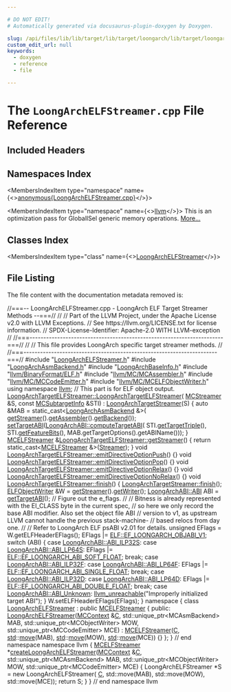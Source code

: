 ```yaml
---

# DO NOT EDIT!
# Automatically generated via docusaurus-plugin-doxygen by Doxygen.

slug: /api/files/lib/lib/target/lib/target/loongarch/lib/target/loongarch/mctargetdesc/loongarchelfstreamer-cpp
custom_edit_url: null
keywords:
  - doxygen
  - reference
  - file

---
```





# The `LoongArchELFStreamer.cpp` File Reference

<DoxygenPage pluginConfig={pluginConfig}>



## Included Headers

<IncludesList>
<IncludesListItem
  filePath="LoongArchELFStreamer.h"
  permalink="/docs/api/files/lib/lib/target/lib/target/loongarch/lib/target/loongarch/mctargetdesc/loongarchelfstreamer-h"
  isLocal="true" />
<IncludesListItem
  filePath="LoongArchAsmBackend.h"
  permalink="/docs/api/files/lib/lib/target/lib/target/loongarch/lib/target/loongarch/mctargetdesc/loongarchasmbackend-h"
  isLocal="true" />
<IncludesListItem
  filePath="LoongArchBaseInfo.h"
  permalink="/docs/api/files/lib/lib/target/lib/target/loongarch/lib/target/loongarch/mctargetdesc/loongarchbaseinfo-h"
  isLocal="true" />
<IncludesListItem
  filePath="llvm/BinaryFormat/ELF.h"
  permalink="/docs/api/files/include/include/llvm/include/llvm/binaryformat/elf-h"
  isLocal="true" />
<IncludesListItem
  filePath="llvm/MC/MCAssembler.h"
  permalink="/docs/api/files/include/include/llvm/include/llvm/mc/mcassembler-h"
  isLocal="true" />
<IncludesListItem
  filePath="llvm/MC/MCCodeEmitter.h"
  permalink="/docs/api/files/include/include/llvm/include/llvm/mc/mccodeemitter-h"
  isLocal="true" />
<IncludesListItem
  filePath="llvm/MC/MCELFObjectWriter.h"
  permalink="/docs/api/files/include/include/llvm/include/llvm/mc/mcelfobjectwriter-h"
  isLocal="true" />
</IncludesList>

## Namespaces Index

<MembersIndex>

<MembersIndexItem
  type="namespace"
  name={<><a href="/docs/api/namespaces/anonymous-loongarchelfstreamer-cpp-">anonymous&#123;LoongArchELFStreamer.cpp&#125;</a></>}>
</MembersIndexItem>

<MembersIndexItem
  type="namespace"
  name={<><a href="/docs/api/namespaces/llvm">llvm</a></>}>
This is an optimization pass for GlobalISel generic memory operations. <a href="/docs/api/namespaces/llvm/#details">More...</a>
</MembersIndexItem>

</MembersIndex>

## Classes Index

<MembersIndex>

<MembersIndexItem
  type="class"
  name={<><a href="/docs/api/classes/anonymous-namespace-loongarchelfstreamer-cpp-/loongarchelfstreamer">LoongArchELFStreamer</a></>}>
</MembersIndexItem>

</MembersIndex>


## File Listing

The file content with the documentation metadata removed is:

<ProgramListing>

<Link id="l00001" /><CodeLine lineNumber="1"><span class="doxyHighlightComment">//===-- LoongArchELFStreamer.cpp - LoongArch ELF Target Streamer Methods --===//</span></CodeLine>
<Link id="l00002" /><CodeLine lineNumber="2"><span class="doxyHighlightComment">//</span></CodeLine>
<Link id="l00003" /><CodeLine lineNumber="3"><span class="doxyHighlightComment">// Part of the LLVM Project, under the Apache License v2.0 with LLVM Exceptions.</span></CodeLine>
<Link id="l00004" /><CodeLine lineNumber="4"><span class="doxyHighlightComment">// See https://llvm.org/LICENSE.txt for license information.</span></CodeLine>
<Link id="l00005" /><CodeLine lineNumber="5"><span class="doxyHighlightComment">// SPDX-License-Identifier: Apache-2.0 WITH LLVM-exception</span></CodeLine>
<Link id="l00006" /><CodeLine lineNumber="6"><span class="doxyHighlightComment">//</span></CodeLine>
<Link id="l00007" /><CodeLine lineNumber="7"><span class="doxyHighlightComment">//===----------------------------------------------------------------------===//</span></CodeLine>
<Link id="l00008" /><CodeLine lineNumber="8"><span class="doxyHighlightComment">//</span></CodeLine>
<Link id="l00009" /><CodeLine lineNumber="9"><span class="doxyHighlightComment">// This file provides LoongArch specific target streamer methods.</span></CodeLine>
<Link id="l00010" /><CodeLine lineNumber="10"><span class="doxyHighlightComment">//</span></CodeLine>
<Link id="l00011" /><CodeLine lineNumber="11"><span class="doxyHighlightComment">//===----------------------------------------------------------------------===//</span></CodeLine>
<Link id="l00012" /><CodeLine lineNumber="12"></CodeLine>
<Link id="l00013" /><CodeLine lineNumber="13"><span class="doxyHighlightPreprocessor">#include &quot;<a href="/docs/api/files/lib/lib/target/lib/target/loongarch/lib/target/loongarch/mctargetdesc/loongarchelfstreamer-h">LoongArchELFStreamer.h</a>&quot;</span></CodeLine>
<Link id="l00014" /><CodeLine lineNumber="14"><span class="doxyHighlightPreprocessor">#include &quot;<a href="/docs/api/files/lib/lib/target/lib/target/loongarch/lib/target/loongarch/mctargetdesc/loongarchasmbackend-h">LoongArchAsmBackend.h</a>&quot;</span></CodeLine>
<Link id="l00015" /><CodeLine lineNumber="15"><span class="doxyHighlightPreprocessor">#include &quot;<a href="/docs/api/files/lib/lib/target/lib/target/loongarch/lib/target/loongarch/mctargetdesc/loongarchbaseinfo-h">LoongArchBaseInfo.h</a>&quot;</span></CodeLine>
<Link id="l00016" /><CodeLine lineNumber="16"><span class="doxyHighlightPreprocessor">#include &quot;<a href="/docs/api/files/include/include/llvm/include/llvm/binaryformat/elf-h">llvm/BinaryFormat/ELF.h</a>&quot;</span></CodeLine>
<Link id="l00017" /><CodeLine lineNumber="17"><span class="doxyHighlightPreprocessor">#include &quot;<a href="/docs/api/files/include/include/llvm/include/llvm/mc/mcassembler-h">llvm/MC/MCAssembler.h</a>&quot;</span></CodeLine>
<Link id="l00018" /><CodeLine lineNumber="18"><span class="doxyHighlightPreprocessor">#include &quot;<a href="/docs/api/files/include/include/llvm/include/llvm/mc/mccodeemitter-h">llvm/MC/MCCodeEmitter.h</a>&quot;</span></CodeLine>
<Link id="l00019" /><CodeLine lineNumber="19"><span class="doxyHighlightPreprocessor">#include &quot;<a href="/docs/api/files/include/include/llvm/include/llvm/mc/mcelfobjectwriter-h">llvm/MC/MCELFObjectWriter.h</a>&quot;</span></CodeLine>
<Link id="l00020" /><CodeLine lineNumber="20"></CodeLine>
<Link id="l00021" /><CodeLine lineNumber="21"><span class="doxyHighlightKeyword">using namespace </span><span class="doxyHighlight"><a href="/docs/api/namespaces/llvm">llvm</a>;</span></CodeLine>
<Link id="l00022" /><CodeLine lineNumber="22"></CodeLine>
<Link id="l00023" /><CodeLine lineNumber="23"><span class="doxyHighlightComment">// This part is for ELF object output.</span></CodeLine>
<Link id="l00024" /><CodeLine lineNumber="24" lineLink="/docs/api/classes/llvm/loongarchtargetelfstreamer/#aedd14021422c2f6fba707ef8188d6d28"><span class="doxyHighlight"><a href="/docs/api/classes/llvm/loongarchtargetelfstreamer/#aedd14021422c2f6fba707ef8188d6d28">LoongArchTargetELFStreamer::LoongArchTargetELFStreamer</a>(</span></CodeLine>
<Link id="l00025" /><CodeLine lineNumber="25"><span class="doxyHighlight">    <a href="/docs/api/classes/llvm/mcstreamer">MCStreamer</a> &amp;S, </span><span class="doxyHighlightKeyword">const</span><span class="doxyHighlight"> <a href="/docs/api/classes/llvm/mcsubtargetinfo">MCSubtargetInfo</a> &amp;STI)</span></CodeLine>
<Link id="l00026" /><CodeLine lineNumber="26"><span class="doxyHighlight">    : <a href="/docs/api/classes/llvm/loongarchtargetstreamer/#ad1c62bfa8a6aed43a3bd48ae35c5943f">LoongArchTargetStreamer</a>(S) &#123;</span></CodeLine>
<Link id="l00027" /><CodeLine lineNumber="27"><span class="doxyHighlight">  </span><span class="doxyHighlightKeyword">auto</span><span class="doxyHighlight"> &amp;MAB = </span><span class="doxyHighlightKeyword">static&#95;cast&lt;</span><span class="doxyHighlight"><a href="/docs/api/classes/llvm/loongarchasmbackend">LoongArchAsmBackend</a> &amp;</span><span class="doxyHighlightKeyword">&gt;</span><span class="doxyHighlight">(</span></CodeLine>
<Link id="l00028" /><CodeLine lineNumber="28"><span class="doxyHighlight">      <a href="/docs/api/classes/llvm/loongarchtargetelfstreamer/#a16d255e2091283a2d8ed0f1fefa66d4e">getStreamer</a>().<a href="/docs/api/classes/llvm/mcobjectstreamer/#a3e9a3c0090b1184f7371fa5ad4ce57c9">getAssembler</a>().<a href="/docs/api/classes/llvm/mcassembler/#ab01b807c062ac4610366c6772ad5fd16">getBackend</a>());</span></CodeLine>
<Link id="l00029" /><CodeLine lineNumber="29"><span class="doxyHighlight">  <a href="/docs/api/classes/llvm/loongarchtargetstreamer/#ae8d37ef587cdff4f4f014911326a6ea5">setTargetABI</a>(<a href="/docs/api/namespaces/llvm/loongarchabi/#af00c65f1a835c8452272468c2f09bd18">LoongArchABI::computeTargetABI</a>(</span></CodeLine>
<Link id="l00030" /><CodeLine lineNumber="30"><span class="doxyHighlight">      STI.<a href="/docs/api/classes/llvm/mcsubtargetinfo/#a1ef6ef4ff039e873e9f66e21e3e55e26">getTargetTriple</a>(), STI.<a href="/docs/api/classes/llvm/mcsubtargetinfo/#a53afee158973a8af8c60263ddb5b2d07">getFeatureBits</a>(),</span></CodeLine>
<Link id="l00031" /><CodeLine lineNumber="31"><span class="doxyHighlight">      MAB.getTargetOptions().getABIName()));</span></CodeLine>
<Link id="l00032" /><CodeLine lineNumber="32"><span class="doxyHighlight">&#125;</span></CodeLine>
<Link id="l00033" /><CodeLine lineNumber="33"></CodeLine>
<Link id="l00034" /><CodeLine lineNumber="34" lineLink="/docs/api/classes/llvm/loongarchtargetelfstreamer/#a16d255e2091283a2d8ed0f1fefa66d4e"><span class="doxyHighlight"><a href="/docs/api/classes/llvm/mcelfstreamer">MCELFStreamer</a> &amp;<a href="/docs/api/classes/llvm/loongarchtargetelfstreamer/#a16d255e2091283a2d8ed0f1fefa66d4e">LoongArchTargetELFStreamer::getStreamer</a>() &#123;</span></CodeLine>
<Link id="l00035" /><CodeLine lineNumber="35"><span class="doxyHighlight">  </span><span class="doxyHighlightKeywordFlow">return</span><span class="doxyHighlight"> </span><span class="doxyHighlightKeyword">static&#95;cast&lt;</span><span class="doxyHighlight"><a href="/docs/api/classes/llvm/mcelfstreamer">MCELFStreamer</a> &amp;</span><span class="doxyHighlightKeyword">&gt;</span><span class="doxyHighlight">(<a href="/docs/api/classes/llvm/mctargetstreamer/#ac5c639960b526c507f505f9e3ebb915d">Streamer</a>);</span></CodeLine>
<Link id="l00036" /><CodeLine lineNumber="36"><span class="doxyHighlight">&#125;</span></CodeLine>
<Link id="l00037" /><CodeLine lineNumber="37"></CodeLine>
<Link id="l00038" /><CodeLine lineNumber="38" lineLink="/docs/api/classes/llvm/loongarchtargetelfstreamer/#ab951e5358f31ba739b98e3711ad698cc"><span class="doxyHighlightKeywordType">void</span><span class="doxyHighlight"> <a href="/docs/api/classes/llvm/loongarchtargetelfstreamer/#ab951e5358f31ba739b98e3711ad698cc">LoongArchTargetELFStreamer::emitDirectiveOptionPush</a>() &#123;&#125;</span></CodeLine>
<Link id="l00039" /><CodeLine lineNumber="39" lineLink="/docs/api/classes/llvm/loongarchtargetelfstreamer/#a4c465a5ed70b36f64518afe9614b17bf"><span class="doxyHighlightKeywordType">void</span><span class="doxyHighlight"> <a href="/docs/api/classes/llvm/loongarchtargetelfstreamer/#a4c465a5ed70b36f64518afe9614b17bf">LoongArchTargetELFStreamer::emitDirectiveOptionPop</a>() &#123;&#125;</span></CodeLine>
<Link id="l00040" /><CodeLine lineNumber="40" lineLink="/docs/api/classes/llvm/loongarchtargetelfstreamer/#ad5d40610122e98fe3e856dc744a635ab"><span class="doxyHighlightKeywordType">void</span><span class="doxyHighlight"> <a href="/docs/api/classes/llvm/loongarchtargetelfstreamer/#ad5d40610122e98fe3e856dc744a635ab">LoongArchTargetELFStreamer::emitDirectiveOptionRelax</a>() &#123;&#125;</span></CodeLine>
<Link id="l00041" /><CodeLine lineNumber="41" lineLink="/docs/api/classes/llvm/loongarchtargetelfstreamer/#ace77e41900e7755dd0325fb278d40019"><span class="doxyHighlightKeywordType">void</span><span class="doxyHighlight"> <a href="/docs/api/classes/llvm/loongarchtargetelfstreamer/#ace77e41900e7755dd0325fb278d40019">LoongArchTargetELFStreamer::emitDirectiveOptionNoRelax</a>() &#123;&#125;</span></CodeLine>
<Link id="l00042" /><CodeLine lineNumber="42"></CodeLine>
<Link id="l00043" /><CodeLine lineNumber="43" lineLink="/docs/api/classes/llvm/loongarchtargetelfstreamer/#a39c20654e00b2a2b2ff981c7d24b3820"><span class="doxyHighlightKeywordType">void</span><span class="doxyHighlight"> <a href="/docs/api/classes/llvm/loongarchtargetelfstreamer/#a39c20654e00b2a2b2ff981c7d24b3820">LoongArchTargetELFStreamer::finish</a>() &#123;</span></CodeLine>
<Link id="l00044" /><CodeLine lineNumber="44"><span class="doxyHighlight">  <a href="/docs/api/classes/llvm/mctargetstreamer/#a7ef22747429dbc0220aa542d347b1cfa">LoongArchTargetStreamer::finish</a>();</span></CodeLine>
<Link id="l00045" /><CodeLine lineNumber="45"><span class="doxyHighlight">  <a href="/docs/api/classes/llvm/elfobjectwriter">ELFObjectWriter</a> &amp;W = <a href="/docs/api/classes/llvm/loongarchtargetelfstreamer/#a16d255e2091283a2d8ed0f1fefa66d4e">getStreamer</a>().<a href="/docs/api/classes/llvm/mcelfstreamer/#a88517f360c788177b14d3d3d85182145">getWriter</a>();</span></CodeLine>
<Link id="l00046" /><CodeLine lineNumber="46"><span class="doxyHighlight">  <a href="/docs/api/namespaces/llvm/loongarchabi/#a19370946dd9514a9d3e18275e9f7b6fb">LoongArchABI::ABI</a> ABI = <a href="/docs/api/classes/llvm/loongarchtargetstreamer/#a3275bdb25ec7a9b468af27cf950adf8f">getTargetABI</a>();</span></CodeLine>
<Link id="l00047" /><CodeLine lineNumber="47"></CodeLine>
<Link id="l00048" /><CodeLine lineNumber="48"><span class="doxyHighlight">  </span><span class="doxyHighlightComment">// Figure out the e&#95;flags.</span></CodeLine>
<Link id="l00049" /><CodeLine lineNumber="49"><span class="doxyHighlight">  </span><span class="doxyHighlightComment">//</span></CodeLine>
<Link id="l00050" /><CodeLine lineNumber="50"><span class="doxyHighlight">  </span><span class="doxyHighlightComment">// Bitness is already represented with the EI&#95;CLASS byte in the current spec,</span></CodeLine>
<Link id="l00051" /><CodeLine lineNumber="51"><span class="doxyHighlight">  </span><span class="doxyHighlightComment">// so here we only record the base ABI modifier. Also set the object file ABI</span></CodeLine>
<Link id="l00052" /><CodeLine lineNumber="52"><span class="doxyHighlight">  </span><span class="doxyHighlightComment">// version to v1, as upstream LLVM cannot handle the previous stack-machine-</span></CodeLine>
<Link id="l00053" /><CodeLine lineNumber="53"><span class="doxyHighlight">  </span><span class="doxyHighlightComment">// based relocs from day one.</span></CodeLine>
<Link id="l00054" /><CodeLine lineNumber="54"><span class="doxyHighlight">  </span><span class="doxyHighlightComment">//</span></CodeLine>
<Link id="l00055" /><CodeLine lineNumber="55"><span class="doxyHighlight">  </span><span class="doxyHighlightComment">// Refer to LoongArch ELF psABI v2.01 for details.</span></CodeLine>
<Link id="l00056" /><CodeLine lineNumber="56"><span class="doxyHighlight">  </span><span class="doxyHighlightKeywordType">unsigned</span><span class="doxyHighlight"> EFlags = W.getELFHeaderEFlags();</span></CodeLine>
<Link id="l00057" /><CodeLine lineNumber="57"><span class="doxyHighlight">  EFlags |= <a href="/docs/api/namespaces/llvm/elf/#aa9af75e358d1a762499c86e008ae60bea3df3fb0ae9fc5bad498c5a2fa180e004">ELF::EF&#95;LOONGARCH&#95;OBJABI&#95;V1</a>;</span></CodeLine>
<Link id="l00058" /><CodeLine lineNumber="58"><span class="doxyHighlight">  </span><span class="doxyHighlightKeywordFlow">switch</span><span class="doxyHighlight"> (ABI) &#123;</span></CodeLine>
<Link id="l00059" /><CodeLine lineNumber="59"><span class="doxyHighlight">  </span><span class="doxyHighlightKeywordFlow">case</span><span class="doxyHighlight"> <a href="/docs/api/namespaces/llvm/loongarchabi/#a19370946dd9514a9d3e18275e9f7b6fba305d5ae54529960b7995ea72126052b9">LoongArchABI::ABI&#95;ILP32S</a>:</span></CodeLine>
<Link id="l00060" /><CodeLine lineNumber="60"><span class="doxyHighlight">  </span><span class="doxyHighlightKeywordFlow">case</span><span class="doxyHighlight"> <a href="/docs/api/namespaces/llvm/loongarchabi/#a19370946dd9514a9d3e18275e9f7b6fba30063a83b98d2cffbcf49f46a8db223f">LoongArchABI::ABI&#95;LP64S</a>:</span></CodeLine>
<Link id="l00061" /><CodeLine lineNumber="61"><span class="doxyHighlight">    EFlags |= <a href="/docs/api/namespaces/llvm/elf/#aa9af75e358d1a762499c86e008ae60beace8deae684c011e7354548a9b71b9cf4">ELF::EF&#95;LOONGARCH&#95;ABI&#95;SOFT&#95;FLOAT</a>;</span></CodeLine>
<Link id="l00062" /><CodeLine lineNumber="62"><span class="doxyHighlight">    </span><span class="doxyHighlightKeywordFlow">break</span><span class="doxyHighlight">;</span></CodeLine>
<Link id="l00063" /><CodeLine lineNumber="63"><span class="doxyHighlight">  </span><span class="doxyHighlightKeywordFlow">case</span><span class="doxyHighlight"> <a href="/docs/api/namespaces/llvm/loongarchabi/#a19370946dd9514a9d3e18275e9f7b6fba63a439edbbd4d87298181cbcf098e233">LoongArchABI::ABI&#95;ILP32F</a>:</span></CodeLine>
<Link id="l00064" /><CodeLine lineNumber="64"><span class="doxyHighlight">  </span><span class="doxyHighlightKeywordFlow">case</span><span class="doxyHighlight"> <a href="/docs/api/namespaces/llvm/loongarchabi/#a19370946dd9514a9d3e18275e9f7b6fba09b260d81c6fe1cdf0386e65e5e3d5e4">LoongArchABI::ABI&#95;LP64F</a>:</span></CodeLine>
<Link id="l00065" /><CodeLine lineNumber="65"><span class="doxyHighlight">    EFlags |= <a href="/docs/api/namespaces/llvm/elf/#aa9af75e358d1a762499c86e008ae60bea6193c6bdc604bfc40c345a3cdd2e6b46">ELF::EF&#95;LOONGARCH&#95;ABI&#95;SINGLE&#95;FLOAT</a>;</span></CodeLine>
<Link id="l00066" /><CodeLine lineNumber="66"><span class="doxyHighlight">    </span><span class="doxyHighlightKeywordFlow">break</span><span class="doxyHighlight">;</span></CodeLine>
<Link id="l00067" /><CodeLine lineNumber="67"><span class="doxyHighlight">  </span><span class="doxyHighlightKeywordFlow">case</span><span class="doxyHighlight"> <a href="/docs/api/namespaces/llvm/loongarchabi/#a19370946dd9514a9d3e18275e9f7b6fba7642477c0b9114a91ab95db52b0bf513">LoongArchABI::ABI&#95;ILP32D</a>:</span></CodeLine>
<Link id="l00068" /><CodeLine lineNumber="68"><span class="doxyHighlight">  </span><span class="doxyHighlightKeywordFlow">case</span><span class="doxyHighlight"> <a href="/docs/api/namespaces/llvm/loongarchabi/#a19370946dd9514a9d3e18275e9f7b6fbae688d614de378b5e595020a7ac3c378c">LoongArchABI::ABI&#95;LP64D</a>:</span></CodeLine>
<Link id="l00069" /><CodeLine lineNumber="69"><span class="doxyHighlight">    EFlags |= <a href="/docs/api/namespaces/llvm/elf/#aa9af75e358d1a762499c86e008ae60beacab43f47cc4137a3c6943f67584dc808">ELF::EF&#95;LOONGARCH&#95;ABI&#95;DOUBLE&#95;FLOAT</a>;</span></CodeLine>
<Link id="l00070" /><CodeLine lineNumber="70"><span class="doxyHighlight">    </span><span class="doxyHighlightKeywordFlow">break</span><span class="doxyHighlight">;</span></CodeLine>
<Link id="l00071" /><CodeLine lineNumber="71"><span class="doxyHighlight">  </span><span class="doxyHighlightKeywordFlow">case</span><span class="doxyHighlight"> <a href="/docs/api/namespaces/llvm/loongarchabi/#a19370946dd9514a9d3e18275e9f7b6fbab3d8d71ca8b3f20b7551c6db0b02a9da">LoongArchABI::ABI&#95;Unknown</a>:</span></CodeLine>
<Link id="l00072" /><CodeLine lineNumber="72"><span class="doxyHighlight">    <a href="/docs/api/files/include/include/llvm/include/llvm/support/errorhandling-h/#ace243f5c25697a1107cce46626b3dc94">llvm&#95;unreachable</a>(</span><span class="doxyHighlightStringLiteral">&quot;Improperly initialized target ABI&quot;</span><span class="doxyHighlight">);</span></CodeLine>
<Link id="l00073" /><CodeLine lineNumber="73"><span class="doxyHighlight">  &#125;</span></CodeLine>
<Link id="l00074" /><CodeLine lineNumber="74"><span class="doxyHighlight">  W.setELFHeaderEFlags(EFlags);</span></CodeLine>
<Link id="l00075" /><CodeLine lineNumber="75"><span class="doxyHighlight">&#125;</span></CodeLine>
<Link id="l00076" /><CodeLine lineNumber="76"></CodeLine>
<Link id="l00077" /><CodeLine lineNumber="77" lineLink="/docs/api/namespaces/anonymous-loongarchelfstreamer-cpp-"><span class="doxyHighlightKeyword">namespace </span><span class="doxyHighlight">&#123;</span></CodeLine>
<Link id="l00078" /><CodeLine lineNumber="78" lineLink="/docs/api/classes/anonymous-namespace-loongarchelfstreamer-cpp-/loongarchelfstreamer"><span class="doxyHighlightKeyword">class </span><span class="doxyHighlight"><a href="/docs/api/classes/anonymous-namespace-loongarchelfstreamer-cpp-/loongarchelfstreamer/#a626545fca955d4786862c8442b36d5bb">LoongArchELFStreamer</a> : </span><span class="doxyHighlightKeyword">public</span><span class="doxyHighlight"> <a href="/docs/api/classes/llvm/mcelfstreamer/#aec09c5b9322b90f034d51bd3c0903563">MCELFStreamer</a> &#123;</span></CodeLine>
<Link id="l00079" /><CodeLine lineNumber="79"><span class="doxyHighlightKeyword">public</span><span class="doxyHighlight">:</span></CodeLine>
<Link id="l00080" /><CodeLine lineNumber="80" lineLink="/docs/api/classes/anonymous-namespace-loongarchelfstreamer-cpp-/loongarchelfstreamer/#a626545fca955d4786862c8442b36d5bb"><span class="doxyHighlight">  <a href="/docs/api/classes/anonymous-namespace-loongarchelfstreamer-cpp-/loongarchelfstreamer/#a626545fca955d4786862c8442b36d5bb">LoongArchELFStreamer</a>(<a href="/docs/api/classes/llvm/mccontext">MCContext</a> &amp;<a href="/docs/api/namespaces/llvm/callingconv/#ac6aa1387c4375260e2468eb5a77fdb4cafd841a49aec1539bc88abc8ff9e170fb">C</a>, std::unique&#95;ptr&lt;MCAsmBackend&gt; MAB,</span></CodeLine>
<Link id="l00081" /><CodeLine lineNumber="81"><span class="doxyHighlight">                       std::unique&#95;ptr&lt;MCObjectWriter&gt; MOW,</span></CodeLine>
<Link id="l00082" /><CodeLine lineNumber="82"><span class="doxyHighlight">                       std::unique&#95;ptr&lt;MCCodeEmitter&gt; MCE)</span></CodeLine>
<Link id="l00083" /><CodeLine lineNumber="83"><span class="doxyHighlight">      : <a href="/docs/api/classes/llvm/mcelfstreamer/#aec09c5b9322b90f034d51bd3c0903563">MCELFStreamer</a>(<a href="/docs/api/namespaces/llvm/callingconv/#ac6aa1387c4375260e2468eb5a77fdb4cafd841a49aec1539bc88abc8ff9e170fb">C</a>, <a href="/docs/api/namespaces/std">std</a>::<a href="/docs/api/namespaces/llvm/#abfc9c7ecf70f66901e439f7c04ef3dbb">move</a>(MAB), <a href="/docs/api/namespaces/std">std</a>::<a href="/docs/api/namespaces/llvm/#abfc9c7ecf70f66901e439f7c04ef3dbb">move</a>(MOW), <a href="/docs/api/namespaces/std">std</a>::<a href="/docs/api/namespaces/llvm/#abfc9c7ecf70f66901e439f7c04ef3dbb">move</a>(MCE)) &#123;&#125;</span></CodeLine>
<Link id="l00084" /><CodeLine lineNumber="84"><span class="doxyHighlight">&#125;;</span></CodeLine>
<Link id="l00085" /><CodeLine lineNumber="85"><span class="doxyHighlight">&#125; </span><span class="doxyHighlightComment">// end namespace</span></CodeLine>
<Link id="l00086" /><CodeLine lineNumber="86"></CodeLine>
<Link id="l00087" /><CodeLine lineNumber="87"><span class="doxyHighlightKeyword">namespace </span><span class="doxyHighlight">llvm &#123;</span></CodeLine>
<Link id="l00088" /><CodeLine lineNumber="88" lineLink="/docs/api/namespaces/llvm/#af743118e6db35d533de17c547d163e60"><span class="doxyHighlight"><a href="/docs/api/classes/llvm/mcelfstreamer">MCELFStreamer</a> &#42;<a href="/docs/api/namespaces/llvm/#af743118e6db35d533de17c547d163e60">createLoongArchELFStreamer</a>(<a href="/docs/api/classes/llvm/mccontext">MCContext</a> &amp;<a href="/docs/api/namespaces/llvm/callingconv/#ac6aa1387c4375260e2468eb5a77fdb4cafd841a49aec1539bc88abc8ff9e170fb">C</a>,</span></CodeLine>
<Link id="l00089" /><CodeLine lineNumber="89"><span class="doxyHighlight">                                          std::unique&#95;ptr&lt;MCAsmBackend&gt; MAB,</span></CodeLine>
<Link id="l00090" /><CodeLine lineNumber="90"><span class="doxyHighlight">                                          std::unique&#95;ptr&lt;MCObjectWriter&gt; MOW,</span></CodeLine>
<Link id="l00091" /><CodeLine lineNumber="91"><span class="doxyHighlight">                                          std::unique&#95;ptr&lt;MCCodeEmitter&gt; MCE) &#123;</span></CodeLine>
<Link id="l00092" /><CodeLine lineNumber="92"><span class="doxyHighlight">  LoongArchELFStreamer &#42;S = </span><span class="doxyHighlightKeyword">new</span><span class="doxyHighlight"> LoongArchELFStreamer(</span></CodeLine>
<Link id="l00093" /><CodeLine lineNumber="93"><span class="doxyHighlight">      <a href="/docs/api/namespaces/llvm/callingconv/#ac6aa1387c4375260e2468eb5a77fdb4cafd841a49aec1539bc88abc8ff9e170fb">C</a>, std::move(MAB), std::move(MOW), std::move(MCE));</span></CodeLine>
<Link id="l00094" /><CodeLine lineNumber="94"><span class="doxyHighlight">  </span><span class="doxyHighlightKeywordFlow">return</span><span class="doxyHighlight"> S;</span></CodeLine>
<Link id="l00095" /><CodeLine lineNumber="95"><span class="doxyHighlight">&#125;</span></CodeLine>
<Link id="l00096" /><CodeLine lineNumber="96"><span class="doxyHighlight">&#125; </span><span class="doxyHighlightComment">// end namespace llvm</span></CodeLine>

</ProgramListing>


</DoxygenPage>
